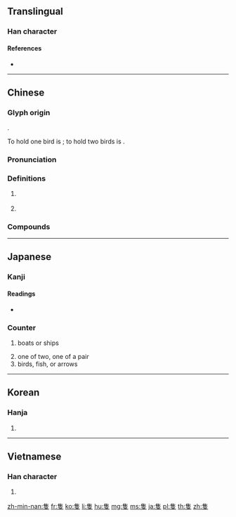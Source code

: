 {{character info/new}}
{{also|蒦|只}}
==Translingual==

===Han character===
{{Han char|rn=172|rad=隹|as=02|sn=10|four=20407|canj=OGE,XOGE|ids=⿱隹又}}

====References====
* {{Han ref|kx=1364.090|dkj=41941|dj=1867.260|hdz=64090.100|uh=96BB|ud=38587|bh=B0A6|bd=45222}}

----

==Chinese==
{{zh-forms|s=只}}

===Glyph origin===
{{Han etym}}
{{Han compound|隹|又|t1=bird|t2=hand|ls=ic}}.

To hold one bird is {{lang|zh|隻}}; to hold two birds is {{zh-l|*雙}}.

===Pronunciation===
{{zh-pron
|m=zhī
|c=zek3
|h=pfs=chak
|md=ciáh
|mn=qz,tw,xm,zz:chiah/qz:chiak/tw,xm,zz:chek
|mn_note=chiak/chek - literary; chiah - vernacular
|mn-t=ziah4
|w=4tsaq
|mc=y
|oc=y
|ma=zh-cmn-隻.ogg
|cat=cls
}}

===Definitions===
{{zh-hanzi}}

# {{zh-classifier|one of a [[pair]]|cat=y}}
#: {{zh-also|對}}
#: {{zh-x|一 隻 鞋，一 對 鞋|one shoe, one pair of shoes}}
# {{zh-classifier|certain [[animal]]s, [[boat]]s and [[container]]s|cat=y}}
#: {{zh-x|一 隻 貓|a cat}}

===Compounds===
{{zh-der|隻身|隻言片語|隻字不提|隻字未提|三隻手|別具隻眼|匹馬隻輪|單夫隻婦|孤形隻影|孤身隻影|形單影隻|形孤影隻|形隻影單|影隻形單|斗酒隻雞|片紙隻字|片言隻字|片言隻語|片語隻字|片語隻辭|獨具隻眼|當場隻手|船隻|艦隻|隻字|隻字片言|隻字片語|隻影全無|隻手單拳|隻手擎天|隻手空拳|隻手遮天|隻日|隻眼獨具|隻立|隻身孤影|隻輪不反|隻雞絮酒}}

----

==Japanese==

===Kanji===
{{ja-kanji|grade=c|rs=隹02}}

====Readings====
* {{ja-readings|on=[[せき]] (seki)|kun=[[ひとつ]] (hitotsu)}}

===Counter===
{{ja-pos|せき|counter}}

# boats or ships
#: {{ja-usex|一隻|いっせき|one ship}}
# one of two, one of a pair
# birds, fish, or arrows

----

==Korean==

===Hanja===
{{ko-hanja|hangeul=척|eumhun=|mr=ch'ŏk|y=chek}}

# {{defn|lang=ko|sort=隹02}}

----

==Vietnamese==

===Han character===
{{vi-hantu|[[chiếc]], [[chếch]], [[chệch]], [[chích]], [[xếch]], [[xệch]], [[chỉ]]|rs=隹02}}

# {{defn|lang=vi|sort=隹02}}

[[zh-min-nan:隻]]
[[fr:隻]]
[[ko:隻]]
[[li:隻]]
[[hu:隻]]
[[mg:隻]]
[[ms:隻]]
[[ja:隻]]
[[pl:隻]]
[[th:隻]]
[[zh:隻]]